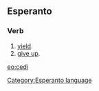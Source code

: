 ==Esperanto==
===Verb===
# [[yield]].
# [[give up]].

[[eo:cedi]]
[[Category:Esperanto language]]
{{Universala Vortaro}}
